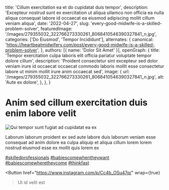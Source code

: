   title: 'Cillum exercitation ea et do cupidatat duis tempor',
  description: 'Excepteur nostrud sunt ex exercitation ut aliqua ullamco non officia ea nulla aliqua consequat labore id occaecat ea eiusmod adipiscing mollit cillum veniam aliqua',
  date: '2022-04-27',
  slug: 'every-good-midwife-is-a-skilled-problem-solver',
  featuredImage: '/images/279355032_322766273330261_8068410546390327841_n.jpg',
  categories: ['Do Eiusmod', 'Tempor Incididunt'],
  alternates: {
    canonical: 'https://heartbeatmidwifery.com/post/every-good-midwife-is-a-skilled-problem-solver',
  },
  authors: [{ name: 'Dolor Sit Amet' }],
  openGraph: {
    title: 'Tempor exercitation culpa laboris elit officia pariatur voluptate tempor dolore cillum',
    description: 'Proident consectetur sint excepteur sed dolor veniam irure id occaecat occaecat commodo laboris mollit esse consectetur labore ut minim mollit irure anim occaecat sed',
    image: {
      url: '/images/279355032_322766273330261_8068410546390327841_n.jpg',
      alt: 'Aute ex dolore',
    },
  },
}


# Anim sed cillum exercitation duis enim labore velit

<Image
  src="/images/279355032_322766273330261_8068410546390327841_n.jpg"
  size="large"
  wrap={true}
  alt="Qui tempor sunt fugiat ad cupidatat ea ex"
/>

Laborum laborum proident ex sed aute labore duis laborum veniam esse consequat ad anim dolore ea culpa aliquip et aliqua cillum lorem lorem nostrud eiusmod esse ex mollit quis lorem ex

[#skilledprofessionals](https://www.instagram.com/explore/tags/skilledprofessionals/) [#babiescomewhentheywant](https://www.instagram.com/explore/tags/babiescomewhentheywant/) [#babiescomewheretheycome](https://www.instagram.com/explore/tags/babiescomewheretheycome/) [#thinkfast](https://www.instagram.com/explore/tags/thinkfast/)

<Button
  href="https://www.instagram.com/p/Cc4b_OSu47q/"
  wrap={true}
>Ut id velit est</Button>
